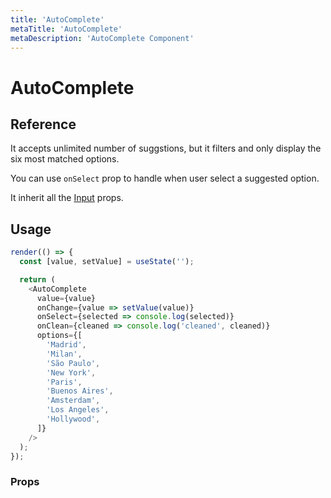 ```yaml
---
title: 'AutoComplete'
metaTitle: 'AutoComplete'
metaDescription: 'AutoComplete Component'
---
```



# AutoComplete

## Reference

It accepts unlimited number of suggstions, but it filters and only display the six
most matched options.

You can use `onSelect` prop to handle when user select a suggested option.

It inherit all the [Input](/components/input/default) props.

## Usage

```javascript state
render(() => {
  const [value, setValue] = useState('');

  return (
    <AutoComplete
      value={value}
      onChange={value => setValue(value)}
      onSelect={selected => console.log(selected)}
      onClean={cleaned => console.log('cleaned', cleaned)}
      options={[
        'Madrid',
        'Milan',
        'São Paulo',
        'New York',
        'Paris',
        'Buenos Aires',
        'Amsterdam',
        'Los Angeles',
        'Hollywood',
      ]}
    />
  );
});
```

### Props

<PropsTable component="AutoComplete" platform="web" />
